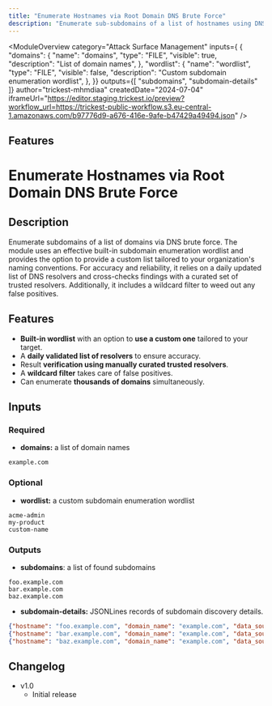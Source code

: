 ```yaml
---
title: "Enumerate Hostnames via Root Domain DNS Brute Force"
description: "Enumerate sub-subdomains of a list of hostnames using DNS brute force on the most likely hostnames"
---
```



<ModuleOverview 
  category="Attack Surface Management"
  inputs={ {
  "domains": {
    "name": "domains",
    "type": "FILE",
    "visible": true,
    "description": "List of domain names",
  },
  "wordlist": {
    "name": "wordlist",
    "type": "FILE",
    "visible": false,
    "description": "Custom subdomain enumeration wordlist",
  },
}}
  outputs={[ 
    "subdomains",
    "subdomain-details"
  ]}
  author="trickest-mhmdiaa"
  createdDate="2024-07-04"
  iframeUrl="https://editor.staging.trickest.io/preview?workflow_url=https://trickest-public-workflow.s3.eu-central-1.amazonaws.com/b97776d9-a676-416e-9afe-b47429a49494.json"
/>

## Features
# Enumerate Hostnames via Root Domain DNS Brute Force

## Description
Enumerate subdomains of a list of domains via DNS brute force. The module uses an effective built-in subdomain enumeration wordlist and provides the option to provide a custom list tailored to your organization's naming conventions. For accuracy and reliability, it relies on a daily updated list of DNS resolvers and cross-checks findings with a curated set of trusted resolvers. Additionally, it includes a wildcard filter to weed out any false positives.

## Features
- **Built-in wordlist** with an option to **use a custom one** tailored to your target.
- A **daily validated list of resolvers** to ensure accuracy.
- Result **verification using manually curated trusted resolvers**.
- A **wildcard filter** takes care of false positives.
- Can enumerate **thousands of domains** simultaneously.

## Inputs
### Required
- **domains:** a list of domain names
```
example.com
```

### Optional
- **wordlist:** a custom subdomain enumeration wordlist
```
acme-admin
my-product
custom-name
```

### Outputs
- **subdomains**: a list of found subdomains
```
foo.example.com
bar.example.com
baz.example.com
```

- **subdomain-details:** JSONLines records of subdomain discovery details.
```json
{"hostname": "foo.example.com", "domain_name": "example.com", "data_source": "dns brute force", "context": "root domain brute force"}
{"hostname": "bar.example.com", "domain_name": "example.com", "data_source": "dns brute force", "context": "root domain brute force"}
{"hostname": "baz.example.com", "domain_name": "example.com", "data_source": "dns brute force", "context": "root domain brute force"}
```

## Changelog
- v1.0
    - Initial release
